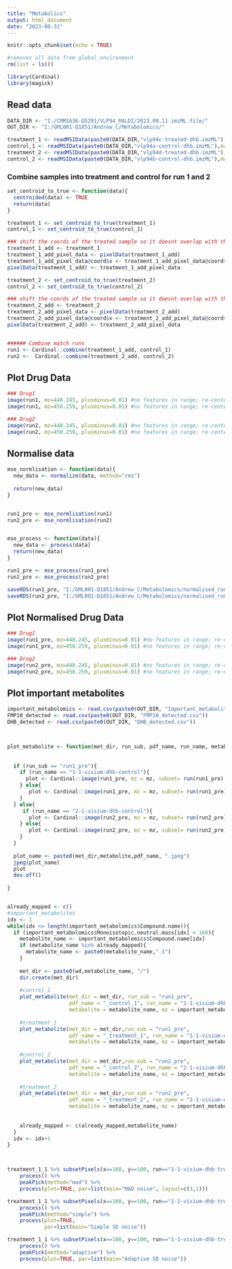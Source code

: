```yaml
---
title: "Metabolics"
output: html_document
date: "2023-08-31"
---
```


```r
knitr::opts_chunk$set(echo = TRUE)
```


```r

#removes all data from global environment
rm(list = ls())
```

```r
library(Cardinal)
library(magick)

```

## Read data

```r
DATA_DIR <- "I:/CMM1636-Q5291/VLP94_MALDI/2023.09.11 imzML file/"
OUT_DIR <- "I:/GML001-Q1851/Andrew_C/Metabolomics/"

treatment_1 <- readMSIData(paste0(DATA_DIR,"vlp94c-treated-dhb.imzML"),mass.range = c(160,3000),resolution = 300, attach.only = TRUE)
control_1 <- readMSIData(paste0(DATA_DIR,"vlp94a-control-dhb.imzML"),mass.range = c(160,3000), resolution = 300, attach.only = TRUE)
treatment_2 <- readMSIData(paste0(DATA_DIR,"vlp94d-treated-dhb.imzML"),mass.range = c(160,3000), resolution = 260, attach.only = TRUE)
control_2 <- readMSIData(paste0(DATA_DIR,"vlp94b-control-dhb.imzML"),mass.range = c(160,3000), resolution = 260, attach.only = TRUE)
```



### Combine samples into treatment and control for run 1 and 2
```r
set_centroid_to_true <- function(data){
  centroided(data) <- TRUE
  return(data)
}

treatment_1 <- set_centroid_to_true(treatment_1)
control_1 <- set_centroid_to_true(control_1)

### shift the coords of the treated sample so it doesnt overlap with the control sample image
treatment_1_add <- treatment_1
treatment_1_add_pixel_data <- pixelData(treatment_1_add)
treatment_1_add_pixel_data@coord$x <- treatment_1_add_pixel_data@coord$x + 200
pixelData(treatment_1_add) <- treatment_1_add_pixel_data 

treatment_2 <- set_centroid_to_true(treatment_2)
control_2 <- set_centroid_to_true(control_2)

### shift the coords of the treated sample so it doesnt overlap with the control sample image
treatment_2_add <- treatment_2
treatment_2_add_pixel_data <- pixelData(treatment_2_add)
treatment_2_add_pixel_data@coord$x <- treatment_2_add_pixel_data@coord$x + 200
pixelData(treatment_2_add) <- treatment_2_add_pixel_data 


###### Combine match runs
run1 <- Cardinal::combine(treatment_1_add, control_1)
run2 <-  Cardinal::combine(treatment_2_add, control_2)

```


## Plot Drug Data
```r

### Drug1
image(run1, mz=448.245, plusminus=0.01) #no features in range; re-centering m/z 448.245 to 448.260180086314
image(run1, mz=450.259, plusminus=0.01) #no features in range; re-centering m/z 450.259 to 450.281896361841

### Drug2
image(run2, mz=448.245, plusminus=0.01) #no features in range; re-centering m/z 448.245 to 448.224319843837
image(run2, mz=450.259, plusminus=0.01) #no features in range; re-centering m/z 450.259 to 450.209856151453
```


## Normalise data
```r

mse_normlisation <- function(data){
  new_data <- normalize(data, method="rms")
  
  return(new_data)
}


run1_pre <- mse_normlisation(run1)
run2_pre <- mse_normlisation(run2)


mse_process <- function(data){
  new_data <- process(data)
  return(new_data)
}

run1_pre <- mse_process(run1_pre)
run2_pre <- mse_process(run2_pre)

saveRDS(run1_pre, "I:/GML001-Q1851/Andrew_C/Metabolomics/normalised_run1_pre.RDS")
saveRDS(run2_pre, "I:/GML001-Q1851/Andrew_C/Metabolomics/normalised_run2_pre.RDS")
```


## Plot Normalised Drug Data
```r

### Drug1
image(run1_pre, mz=448.245, plusminus=0.01) #no features in range; re-centering m/z 448.245 to 448.260180086314
image(run1_pre, mz=450.259, plusminus=0.01) #no features in range; re-centering m/z 450.259 to 450.281896361841

### Drug2
image(run2_pre, mz=448.245, plusminus=0.01) #no features in range; re-centering m/z 448.245 to 448.224319843837
image(run2_pre, mz=450.259, plusminus=0.01) #no features in range; re-centering m/z 450.259 to 450.209856151453
```



## Plot important metabolites
```r

important_metabolomics <- read.csv(paste0(OUT_DIR, "Important_metabolites.csv"))
FMP10_detected <- read.csv(paste0(OUT_DIR, "FMP10_detected.csv"))
DHB_detected <- read.csv(paste0(OUT_DIR, "DHB_detected.csv"))



plot_metabolite <- function(met_dir, run_sub, pdf_name, run_name, metabolite, mz){
  
  
  if (run_sub == "run1_pre"){
    if (run_name == "1-1-visium-dhb-control"){
      plot <- Cardinal::image(run1_pre, mz = mz, subset= run(run1_pre) == "1-1-visium-dhb-control")
    } else{
       plot <- Cardinal::image(run1_pre, mz = mz, subset= run(run1_pre) == "1-1-visium-dhb-treated")
    }
  } else{
     if (run_name == "2-1-visium-dhb-control"){
       plot <- Cardinal::image(run2_pre, mz = mz, subset= run(run2_pre) == "2-1-visium-dhb-control")
    } else{
       plot <- Cardinal::image(run2_pre, mz = mz, subset= run(run2_pre) == "2-1-visium-dhb-treated")
    }
  }
  
  plot_name <- paste0(met_dir,metabolite,pdf_name, ".jpeg")
  jpeg(plot_name)
  plot
  dev.off()
  
}


already_mapped <- c()
#important_metabolites
idx <- 1
while(idx <= length(important_metabolomics$Compound.name)){
  if (important_metabolomics$Monoisotopic.neutral.mass[idx] > 160){
    metabolite_name <- important_metabolomics$Compound.name[idx]
    if (metabolite_name %in% already_mapped){
      metabolite_name <- paste0(metabolite_name,".1")
    }
    
    met_dir <- paste0(wd,metabolite_name, "/")
    dir.create(met_dir)
    
    #control_1
    plot_metabolite(met_dir = met_dir, run_sub = "run1_pre", 
                    pdf_name = "_control_1", run_name = "1-1-visium-dhb-control", 
                    metabolite = metabolite_name, mz = important_metabolomics$Monoisotopic.neutral.mass[idx])
    
    #treatment_1
    plot_metabolite(met_dir = met_dir,run_sub = "run1_pre", 
                    pdf_name = "_treatment_1", run_name = "1-1-visium-dhb-treated", 
                    metabolite = metabolite_name, mz = important_metabolomics$Monoisotopic.neutral.mass[idx])
  
    #control_2
    plot_metabolite(met_dir = met_dir,run_sub = "run2_pre", 
                    pdf_name = "_control_2", run_name = "2-1-visium-dhb-control", 
                    metabolite = metabolite_name, mz = important_metabolomics$Monoisotopic.neutral.mass[idx])
  
    #treatment_2
    plot_metabolite(met_dir = met_dir,run_sub = "run2_pre", 
                    pdf_name = "_treatment_2", run_name = "2-1-visium-dhb-treated", 
                    metabolite = metabolite_name, mz = important_metabolomics$Monoisotopic.neutral.mass[idx])
    
   
    already_mapped <- c(already_mapped,metabolite_name)
  }
  idx <- idx+1
}




```







```r
treatment_1_1 %>% subsetPixels(x==100, y==100, run=="1-1-visium-dhb-treated") %>%
    process() %>%
    peakPick(method="mad") %>%
    process(plot=TRUE, par=list(main="MAD noise", layout=c(3,1)))

treatment_1_1 %>% subsetPixels(x==100, y==100, run=="1-1-visium-dhb-treated") %>%
    process() %>%
    peakPick(method="simple") %>%
    process(plot=TRUE,
            par=list(main="Simple SD noise"))

treatment_1_1 %>% subsetPixels(x==100, y==100, run=="1-1-visium-dhb-treated") %>%
    process() %>%
    peakPick(method="adaptive") %>%
    process(plot=TRUE, par=list(main="Adaptive SD noise"))
```








